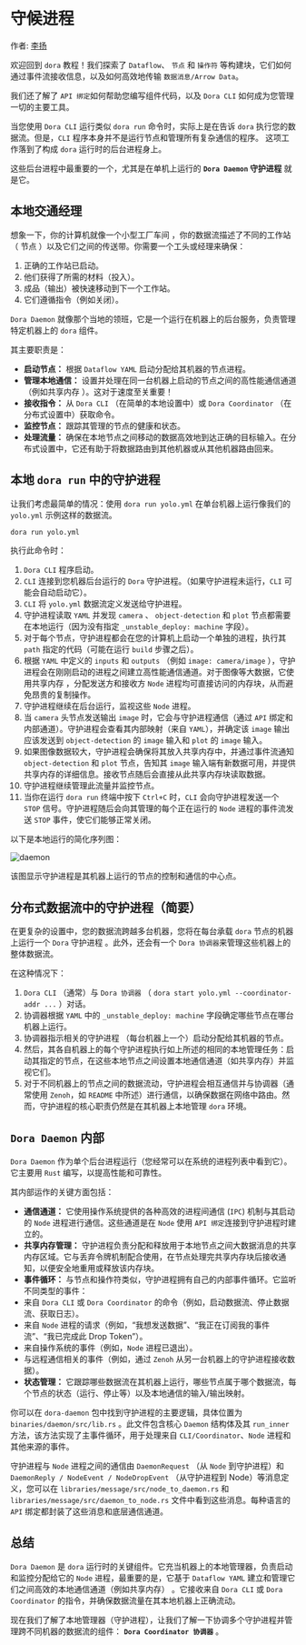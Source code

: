 # 守候进程

作者: [李扬](https://echoli.cn)

欢迎回到 `dora` 教程！我们探索了 `Dataflow`、 `节点` 和 `操作符` 等构建块，它们如何通过事件流接收信息，以及如何高效地传输 `数据消息/Arrow Data`。

我们还了解了 `API 绑定`如何帮助您编写组件代码，以及 `Dora CLI` 如何成为您管理一切的主要工具。

当您使用 `Dora CLI` 运行类似 `dora run` 命令时，实际上是在告诉 `dora` 执行您的数据流。但是，`CLI` 程序本身并不是运行节点和管理所有复杂通信的程序。
这项工作落到了构成 `dora` 运行时的后台进程身上。

这些后台进程中最重要的一个，尤其是在单机上运行的 **`Dora Daemon` 守护进程** 就是它。

## 本地交通经理

想象一下，你的计算机就像一个小型工厂车间 ，你的数据流描述了不同的工作站（ 节点 ）以及它们之间的传送带。你需要一个工头或经理来确保：

1. 正确的工作站已启动。
2. 他们获得了所需的材料（投入）。
3. 成品（输出）被快速移动到下一个工作站。
4. 它们遵循指令（例如关闭）。

`Dora Daemon` 就像那个当地的领班，它是一个运行在机器上的后台服务，负责管理特定机器上的 `dora` 组件。

其主要职责是：

- **启动节点：** 根据 `Dataflow YAML` 启动分配给其机器的节点进程。
- **管理本地通信：** 设置并处理在同一台机器上启动的节点之间的高性能通信通道（例如共享内存 ）。这对于速度至关重要！
- **接收指令：** 从 `Dora CLI` （在简单的本地设置中）或 `Dora Coordinator` （在分布式设置中）获取命令。
- **监控节点：** 跟踪其管理的节点的健康和状态。
- **处理流量：** 确保在本地节点之间移动的数据高效地到达正确的目标输入。在分布式设置中，它还有助于将数据路由到其他机器或从其他机器路由回来。

## 本地 `dora run` 中的守护进程
让我们考虑最简单的情况：使用 `dora run yolo.yml` 在单台机器上运行像我们的 `yolo.yml` 示例这样的数据流。

```bash
dora run yolo.yml
```

执行此命令时：

1. `Dora CLI` 程序启动。
2. `CLI` 连接到您机器后台运行的 `Dora` 守护进程。（如果守护进程未运行，`CLI` 可能会自动启动它）。
3. `CLI` 将 `yolo.yml` 数据流定义发送给守护进程。
4. 守护进程读取 `YAML` 并发现 `camera` 、 `object-detection` 和 `plot` 节点都需要在本地运行（因为没有指定 `_unstable_deploy: machine` 字段）。
5. 对于每个节点，守护进程都会在您的计算机上启动一个单独的进程，执行其 `path` 指定的代码（可能在运行 `build` 步骤之后）。
6. 根据 `YAML` 中定义的 `inputs` 和 `outputs` （例如 `image: camera/image` ），守护进程会在刚刚启动的进程之间建立高性能通信通道。对于图像等大数据，它使用共享内存 ，分配发送方和接收方 `Node` 进程均可直接访问的内存块，从而避免昂贵的复制操作。
7. 守护进程继续在后台运行，监视这些 `Node` 进程。
8. 当 `camera` 头节点发送输出 `image` 时，它会与守护进程通信（通过 `API` 绑定和内部通道）。守护进程会查看其内部映射（来自 `YAML`），并确定该 `image` 输出应该发送到 `object-detection` 的 `image` 输入和 `plot` 的 `image` 输入。
9. 如果图像数据较大，守护进程会确保将其放入共享内存中，并通过事件流通知 `object-detection` 和 `plot` 节点，告知其 `image` 输入端有新数据可用，并提供共享内存的详细信息。接收节点随后会直接从此共享内存块读取数据。
10. 守护进程继续管理此流量并监控节点。
11. 当你在运行 `dora run` 终端中按下 `Ctrl+C` 时，`CLI` 会向守护进程发送一个 `STOP` 信号。守护进程随后会向其管理的每个正在运行的 `Node` 进程的事件流发送 `STOP` 事件，使它们能够正常关闭。

以下是本地运行的简化序列图：

![daemon](/daemon01.png)

该图显示守护进程是其机器上运行的节点的控制和通信的中心点。

## 分布式数据流中的守护进程（简要）

在更复杂的设置中，您的数据流跨越多台机器，您将在每台承载 `dora` 节点的机器上运行一个 `Dora` 守护进程 。此外，还会有一个 `Dora 协调器`来管理这些机器上的整体数据流。

在这种情况下：

1. `Dora CLI` （通常）与 `Dora 协调器` （ `dora start yolo.yml --coordinator-addr ...` ）对话。
2. 协调器根据 `YAML` 中的 `_unstable_deploy: machine` 字段确定哪些节点在哪台机器上运行。
3. 协调器指示相关的守护进程 （每台机器上一个）启动分配给其机器的节点。
4. 然后，其各自机器上的每个守护进程执行如上所述的相同的本地管理任务：启动其指定的节点，在这些本地节点之间设置本地通信通道（如共享内存）并监视它们。
5. 对于不同机器上的节点之间的数据流动，守护进程会相互通信并与协调器（通常使用 `Zenoh`，如 `README` 中所述）进行通信，以确保数据在网络中路由。然而，守护进程的核心职责仍然是在其机器上本地管理 `dora` 环境。

## `Dora Daemon` 内部

`Dora Daemon` 作为单个后台进程运行（您经常可以在系统的进程列表中看到它）。它主要用 `Rust` 编写，以提高性能和可靠性。

其内部运作的关键方面包括：

- **通信通道：** 它使用操作系统提供的各种高效的进程间通信 (`IPC`) 机制与其启动的 `Node` 进程进行通信。这些通道是在 `Node` 使用 `API 绑定`连接到守护进程时建立的。
- **共享内存管理：** 守护进程负责分配和释放用于本地节点之间大数据消息的共享内存区域。它与丢弃令牌机制配合使用，在节点处理完共享内存块后接收通知，以便安全地重用或释放该内存块。
- **事件循环：** 与节点和操作符类似，守护进程拥有自己的内部事件循环。它监听不同类型的事件：
- 来自 `Dora CLI` 或 `Dora Coordinator` 的命令（例如，启动数据流、停止数据流、获取日志）。
- 来自 `Node` 进程的请求（例如，“我想发送数据”、“我正在订阅我的事件流”、“我已完成此 Drop Token”）。
- 来自操作系统的事件（例如，`Node` 进程已退出）。
- 与远程通信相关的事件（例如，通过 `Zenoh` 从另一台机器上的守护进程接收数据）。
- **状态管理：** 它跟踪哪些数据流在其机器上运行，哪些节点属于哪个数据流，每个节点的状态（运行、停止等）以及本地通信的输入/输出映射。

你可以在 `dora-daemon` 包中找到守护进程的主要逻辑，具体位置为 `binaries/daemon/src/lib.rs` 。此文件包含核心 `Daemon` 结构体及其 `run_inner` 方法，该方法实现了主事件循环，用于处理来自 `CLI/Coordinator`、`Node` 进程和其他来源的事件。

守护进程与 `Node` 进程之间的通信由 `DaemonRequest` （从 `Node` 到守护进程）和 `DaemonReply / NodeEvent / NodeDropEvent` （从守护进程到 Node）等消息定义，您可以在 `libraries/message/src/node_to_daemon.rs` 和 `libraries/message/src/daemon_to_node.rs` 文件中看到这些消息。每种语言的 `API` 绑定都封装了这些消息和底层通信通道。

## 总结

`Dora Daemon` 是 `dora` 运行时的关键组件。它充当机器上的本地管理器，负责启动和监控分配给它的 `Node` 进程，最重要的是，它基于 `Dataflow YAML` 建立和管理它们之间高效的本地通信通道（例如共享内存） 。它接收来自 `Dora CLI` 或 `Dora Coordinator` 的指令，并确保数据流量在其本地机器上正确流动。

现在我们了解了本地管理器（守护进程），让我们了解一下协调多个守护进程并管理跨不同机器的数据流的组件： **`Dora Coordinator 协调器`** 。
